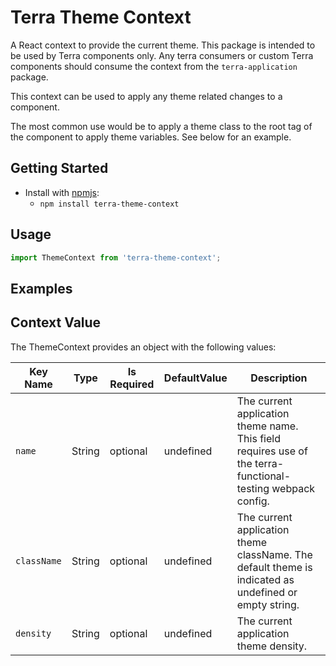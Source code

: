 

<Badge />

# Terra Theme Context
A React context to provide the current theme. This package is intended to be used by Terra components only. Any terra consumers or custom Terra components should consume the context from the `terra-application` package.

This context can be used to apply any theme related changes to a component.

The most common use would be to apply a theme class to the root tag of the component to apply theme variables. See below for an example.

## Getting Started

- Install with [npmjs](https://www.npmjs.com):
  - `npm install terra-theme-context`

## Usage

```jsx
import ThemeContext from 'terra-theme-context';
```

## Examples
<ThemedComponent title="A component using the theme context" />

## Context Value

The ThemeContext provides an object with the following values:

|Key Name|Type|Is Required|DefaultValue|Description|
|---|---|---|---|---|
|`name`|String|optional|undefined|The current application theme name. This field requires use of the terra-functional-testing webpack config.|
|`className`|String|optional|undefined|The current application theme className. The default theme is indicated as undefined or empty string.|
|`density`|String|optional|undefined|The current application theme density.|
